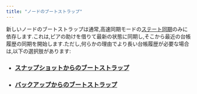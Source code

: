 ```yaml
---
title: "ノードのブートストラップ"
---
```


新しいノードのブートストラップは通常,高速同期モードの[ステート同期](/ja/network/nodes/configure/state-sync)のみに依存します.これは,ピアの助けを借りて最新の状態に同期し,そこから最近の台帳履歴の同期を開始します.ただし,何らかの理由でより長い台帳履歴が必要な場合は,以下の選択肢があります:

- ### [スナップショットからのブートストラップ](/ja/network/nodes/bootstrap-fullnode/bootstrap-fullnode)
- ### [バックアップからのブートストラップ](/ja/network/nodes/bootstrap-fullnode/aptos-db-restore)

